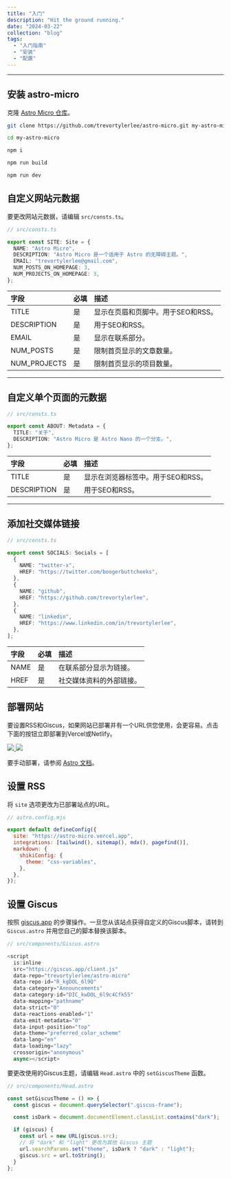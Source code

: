 ```yaml
---
title: "入门"
description: "Hit the ground running."
date: "2024-03-22"
collection: "blog"
tags:
  - "入门指南"
  - "安装"
  - "配置"
---
```


---

## 安装 astro-micro

克隆 [Astro Micro 仓库](https://github.com/trevortylerlee/astro-micro.git)。

```sh
git clone https://github.com/trevortylerlee/astro-micro.git my-astro-micro
```

```sh
cd my-astro-micro
```

```sh
npm i
```

```sh
npm run build
```

```sh
npm run dev
```

## 自定义网站元数据

要更改网站元数据，请编辑 `src/consts.ts`。

```ts
// src/consts.ts

export const SITE: Site = {
  NAME: "Astro Micro",
  DESCRIPTION: "Astro Micro 是一个适用于 Astro 的无障碍主题。",
  EMAIL: "trevortylerlee@gmail.com",
  NUM_POSTS_ON_HOMEPAGE: 3,
  NUM_PROJECTS_ON_HOMEPAGE: 3,
};
```

| 字段        | 必填 | 描述                                          |
| :----------- | :-- | :--------------------------------------------------- |
| TITLE        | 是 | 显示在页眉和页脚中。用于SEO和RSS。 |
| DESCRIPTION  | 是 | 用于SEO和RSS。                                 |
| EMAIL        | 是 | 显示在联系部分。                        |
| NUM_POSTS    | 是 | 限制首页显示的文章数量。                  |
| NUM_PROJECTS | 是 | 限制首页显示的项目数量。               |

---

## 自定义单个页面的元数据

```ts
// src/consts.ts

export const ABOUT: Metadata = {
  TITLE: "关于",
  DESCRIPTION: "Astro Micro 是 Astro Nano 的一个分支。",
};
```

| 字段       | 必填 | 描述                                    |
| :---------- | :-- | :--------------------------------------------- |
| TITLE       | 是 | 显示在浏览器标签中。用于SEO和RSS。 |
| DESCRIPTION | 是 | 用于SEO和RSS。                           |

---

## 添加社交媒体链接

```ts
// src/consts.ts

export const SOCIALS: Socials = [
  {
    NAME: "twitter-x",
    HREF: "https://twitter.com/boogerbuttcheeks",
  },
  {
    NAME: "github",
    HREF: "https://github.com/trevortylerlee",
  },
  {
    NAME: "linkedin",
    HREF: "https://www.linkedin.com/in/trevortylerlee",
  },
];
```

| 字段 | 必填 | 描述                             |
| :---- | :-- | :-------------------------------------- |
| NAME  | 是 | 在联系部分显示为链接。 |
| HREF  | 是 | 社交媒体资料的外部链接。   |

## 部署网站

要设置RSS和Giscus，如果网站已部署并有一个URL供您使用，会更容易。点击下面的按钮立即部署到Vercel或Netlify。

<div className="flex gap-2">
  <a target="_blank" aria-label="使用 Vercel 部署" href="https://vercel.com/new/clone?repository-url=https://github.com/trevortylerlee/astro-micro">
    <img src="/deploy_vercel.svg" />
  </a>
  <a target="_blank" aria-label="使用 Netlify 部署" href="https://app.netlify.com/start/deploy?repository=https://github.com/trevortylerlee/astro-micro">
    <img src="/deploy_netlify.svg" />
  </a>
</div>

要手动部署，请参阅 [Astro 文档](https://docs.astro.build/en/guides/deploy/)。

## 设置 RSS

将 `site` 选项更改为已部署站点的URL。

```js
// astro.config.mjs

export default defineConfig({
  site: "https://astro-micro.vercel.app",
  integrations: [tailwind(), sitemap(), mdx(), pagefind()],
  markdown: {
    shikiConfig: {
      theme: "css-variables",
    },
  },
});
```

## 设置 Giscus

按照 [giscus.app](https://giscus.app) 的步骤操作。一旦您从该站点获得自定义的Giscus脚本，请转到 `Giscus.astro` 并用您自己的脚本替换该脚本。

```js
// src/components/Giscus.astro

<script
  is:inline
  src="https://giscus.app/client.js"
  data-repo="trevortylerlee/astro-micro"
  data-repo-id="R_kgDOL_6l9Q"
  data-category="Announcements"
  data-category-id="DIC_kwDOL_6l9c4Cfk55"
  data-mapping="pathname"
  data-strict="0"
  data-reactions-enabled="1"
  data-emit-metadata="0"
  data-input-position="top"
  data-theme="preferred_color_scheme"
  data-lang="en"
  data-loading="lazy"
  crossorigin="anonymous"
  async></script>

```

要更改使用的Giscus主题，请编辑 `Head.astro` 中的 `setGiscusTheme` 函数。

```js
// src/components/Head.astro

const setGiscusTheme = () => {
  const giscus = document.querySelector(".giscus-frame");

  const isDark = document.documentElement.classList.contains("dark");

  if (giscus) {
    const url = new URL(giscus.src);
    // 将 "dark" 和 "light" 更改为其他 Giscus 主题
    url.searchParams.set("theme", isDark ? "dark" : "light");
    giscus.src = url.toString();
  }
};
